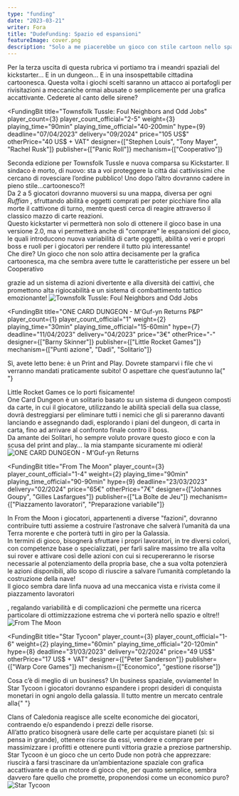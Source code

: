 ```yaml
---
type: "funding"
date: "2023-03-21"
writer: Fora
title: "DudeFunding: Spazio ed espansioni"
featureImage: cover.png
description: "Solo a me piacerebbe un gioco con stile cartoon nello spazio?!"
---
```


<FundingIntro>
  Per la terza uscita di questa rubrica vi portiamo tra i meandri spaziali del
  kickstarter… E in un dungeon… E in una insospettabile cittadina cartoonesca.
  Questa volta i giochi scelti saranno un attacco ai portafogli per
  rivisitazioni a meccaniche ormai abusate o semplicemente per una grafica
  accattivante. Cederete al canto delle sirene?
</FundingIntro>

<FundingBit
  title="Townsfolk Tussle: Foul Neighbors and Odd Jobs"
  player_count={3}
  player_count_official="2-5"
  weight={3}
  playing_time="90min"
  playing_time_official="40-200min"
  hype={9}
  deadline="07/04/2023"
  delivery="09/2024"
  price="105 US$"
  otherPrice="40 US$ + VAT"
  designer={["Stephen Louis", "Tony Mayer", "Rachel Rusk"]}
  publisher={["Panic Roll"]}
  mechanism={["Cooperativo"]}
>
  Seconda edizione per Townsfolk Tussle e nuova comparsa su Kickstarter. Il
  sindaco è morto, di nuovo: sta a voi proteggere la città dai cattivissimi che
  cercano di rovesciare l’ordine pubblico! Uno dopo l’altro dovranno cadere in
  pieno stile…cartoonesco?! <br />
  Da 2 a 5 giocatori dovranno muoversi su una mappa, diversa per ogni <em>
    Ruffian
  </em>, sfruttando abilità e oggetti comprati per poter picchiare fino alla morte
  il cattivone di turno, mentre questi cerca di reagire attraverso il classico mazzo
  di carte reazioni. <br />
  Questo kickstarter vi permetterà non solo di ottenere il gioco base in una
  versione 2.0, ma vi permetterà anche di "comprare" le espansioni del gioco, le
  quali introducono nuova variabilità di carte oggetti, abilità o veri e propri
  boss e ruoli per i giocatori per rendere il tutto più interessante! <br />
  Che dire? Un gioco che non solo attira decisamente per la grafica cartoonesca,
  ma che sembra avere tutte le caratteristiche per essere un bel <Link to="/mechanisms/cooperativo">
    Cooperativo
  </Link> grazie ad un sistema di azioni divertente e alla diversità dei cattivi,
  che promettono alta rigiocabilità e un sistema di combattimento tattico emozionante!
</FundingBit>

<img src="game1.png" alt="Townsfolk Tussle: Foul Neighbors and Odd Jobs" />

<FundingLink
  title="Townsfolk Tussle: Foul Neighbors and Odd Jobs"
  link="https://www.kickstarter.com/projects/panicroll/townsfolk-tussle-foul-neighbors-and-odd-jobs?ref=user_menu"
  small
/>

<FundingBit
  title="ONE CARD DUNGEON - M'Guf-yn Returns P&P"
  player_count={1}
  player_count_official="1"
  weight={2}
  playing_time="30min"
  playing_time_official="15-60min"
  hype={7}
  deadline="11/04/2023"
  delivery="04/2023"
  price="3€"
  otherPrice="-"
  designer={["Barny Skinner"]}
  publisher={["Little Rocket Games"]}
  mechanism={["Punti azione", "Dadi", "Solitario"]}
>
  Sì, avete letto bene: è un Print and Play. Dovrete stamparvi i file che vi
  verranno mandati praticamente subito! O aspettare che quest’autunno la{" "}
  <Link to="/publishers/little-rocket-games">Little Rocket Games</Link> ce lo
  porti fisicamente! <br />
  One Card Dungeon è un solitario basato su un sistema di dungeon composti da carte,
  in cui il giocatore, utilizzando le abilità speciali della sua classe, dovrà destreggiarsi
  per eliminare tutti i nemici che gli si pareranno davanti lanciando e assegnando
  dadi, esplorando i piani del dungeon, di carta in carta, fino ad arrivare al confronto
  finale contro il boss. <br />
  Da amante dei <Link to="/mechanisms/solitario">Solitari</Link>, ho sempre
  voluto provare questo gioco e con la scusa del print and play… la mia
  stampante sicuramente mi odierà!
</FundingBit>

<img src="game2.png" alt="ONE CARD DUNGEON - M'Guf-yn Returns" />

<FundingLink
  title="ONE CARD DUNGEON - M'Guf-yn Returns"
  link="https://www.kickstarter.com/projects/littlerocketgames/one-card-dungeon-mguf-yn-returns?ref=section-homepage-view-more-recommendations-p1"
  small
/>

<FundingBit
  title="From The Moon"
  player_count={3}
  player_count_official="1-4"
  weight={2}
  playing_time="90min"
  playing_time_official="90-90min"
  hype={9}
  deadline="23/03/2023"
  delivery="02/2024"
  price="65€"
  otherPrice="7€"
  designer={["Johannes Goupy", "Gilles Lasfargues"]}
  publisher={["La Boîte de Jeu"]}
  mechanism={["Piazzamento lavoratori", "Preparazione variabile"]}
>
  In From the Moon i giocatori, appartenenti a diverse "fazioni", dovranno
  contribuire tutti assieme a costruire l’astronave che salverà l’umanità da una
  Terra morente e che porterà tutti in giro per la Galassia.
  <br />
  In termini di gioco, bisognerà sfruttare i propri lavoratori, in tre diversi
  colori, con competenze base o specializzati, per farli salire massimo tre alla
  volta sui rover e attivare così delle azioni con cui si recupereranno le
  risorse necessarie al potenziamento della propria base, che a sua volta
  potenzierà le azioni disponibili, allo scopo di riuscire a salvare l’umanità
  completando la costruzione della nave! <br />
  Il gioco sembra dare linfa nuova ad una meccanica vista e rivista come il <Link to="/mechanisms/piazzamento-lavoratori">
    piazzamento lavoratori
  </Link>, regalando variabilità e di complicazioni che permette una ricerca particolare
  di ottimizzazione estrema che vi porterà nello spazio e oltre!!
</FundingBit>

<img src="game3.png" alt="From The Moon" />

<FundingLink
  title="From The Moon"
  link="https://www.kickstarter.com/projects/laboitedejeu/from-the-moon?ref=discovery_category_popular"
  small
/>

<FundingBit
  title="Star Tycoon"
  player_count={3}
  player_count_official="1-6"
  weight={2}
  playing_time="60min"
  playing_time_official="20-120min"
  hype={8}
  deadline="31/03/2023"
  delivery="02/2024"
  price="49 US$"
  otherPrice="17 US$ + VAT"
  designer={["Peter Sanderson"]}
  publisher={["Warp Core Games"]}
  mechanism={["Economico", "gestione risorse"]}
>
  Cosa c’è di meglio di un business? Un business spaziale, ovviamente! In Star
  Tycoon i giocatori dovranno espandere i propri desideri di conquista monetari
  in ogni angolo della galassia. Il tutto mentre un mercato centrale alla{" "}
  <Link to="/reviews/clans-of-caledonia">Clans of Caledonia</Link> reagisce alle
  scelte economiche dei giocatori, contraendo e/o espandendo i prezzi delle
  risorse. <br />
  All’atto pratico bisognerà usare delle carte per acquistare pianeti (sì: si pensa
  in grande), ottenere risorse da essi, vendere e comprare per massimizzare i profitti
  e ottenere punti vittoria grazie a preziose partnership.
  <br />
  Star Tycoon è un gioco che un certo <Link to="/writers/dadi-daddy">
    Dude
  </Link> non potrà che apprezzare: riuscirà a farsi trascinare da un’ambientazione
  spaziale con grafica accattivante e da un motore di gioco che, per quanto semplice,
  sembra davvero fare quello che promette, proponendosi come un economico puro?
</FundingBit>

<img src="game4.png" alt="Star Tycoon" />

<FundingLink
  title="Star Tycoon"
  link="https://www.kickstarter.com/projects/warpcoregames/star-tycoon?ref=discovery_category_popular"
  small
/>
